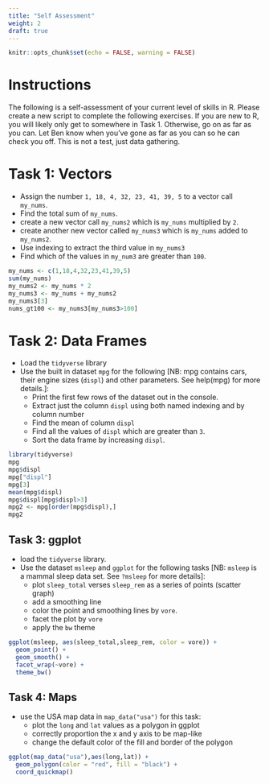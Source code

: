 ```yaml
---
title: "Self Assessment"
weight: 2
draft: true
---
```


```r
knitr::opts_chunk$set(echo = FALSE, warning = FALSE)
```

# Instructions

The following is a self-assessment of your current level of skills in R. Please create a new script to complete the following exercises. If you are new to R, you will likely only get to somewhere in Task 1. Otherwise, go on as far as you can. Let Ben know when you've gone as far as you can so he can check you off. This is not a test, just data gathering.

# Task 1: Vectors

- Assign the number `1, 18, 4, 32, 23, 41, 39, 5` to a vector call `my_nums`.
- Find the total sum of `my_nums`.
- create a new vector call `my_nums2` which is `my_nums` multiplied by `2`.
- create another new vector called `my_nums3` which is `my_nums` added to `my_nums2`.
- Use indexing to extract the third value in `my_nums3`
- Find which of the values in `my_num3` are greater than `100`.

```r
my_nums <- c(1,18,4,32,23,41,39,5)
sum(my_nums)
my_nums2 <- my_nums * 2
my_nums3 <- my_nums + my_nums2
my_nums3[3]
nums_gt100 <- my_nums3[my_nums3>100]
```

# Task 2: Data Frames

- Load the `tidyverse` library
- Use the built in dataset `mpg` for the following [NB: mpg contains cars, their engine sizes (`displ`) and other parameters. See help(mpg) for more details.]:
    + Print the first few rows of the dataset out in the console.
    + Extract just the column `displ` using both named indexing and by column number
    + Find the mean of column `displ`
    + Find all the values of `displ` which are greater than `3`.
    + Sort the data frame by increasing `displ`.
    
```r
library(tidyverse)
mpg
mpg$displ
mpg["displ"]
mpg[3]
mean(mpg$displ)
mpg$displ[mpg$displ>3]
mpg2 <- mpg[order(mpg$displ),]
mpg2
```
   
   
## Task 3: ggplot

- load the `tidyverse` library.
- Use the dataset `msleep` and `ggplot` for the following tasks [NB: `msleep` is a mammal sleep data set. See `?msleep` for more details]:
    + plot `sleep_total` verses `sleep_rem` as a series of points (scatter graph)
    + add a smoothing line
    + color the point and smoothing lines by `vore`.
    + facet the plot by `vore`
    + apply the `bw` theme
    
```r
ggplot(msleep, aes(sleep_total,sleep_rem, color = vore)) +
  geom_point() +
  geom_smooth() +
  facet_wrap(~vore) +
  theme_bw()
```

  
## Task 4: Maps

- use the USA map data in `map_data("usa")` for this task:
    + plot the `long` and `lat` values as a polygon in ggplot
    + correctly proportion the x and y axis to be map-like
    + change the default color of the fill and border of the polygon
    
```r
ggplot(map_data("usa"),aes(long,lat)) +
  geom_polygon(color = "red", fill = "black") +
  coord_quickmap()
```